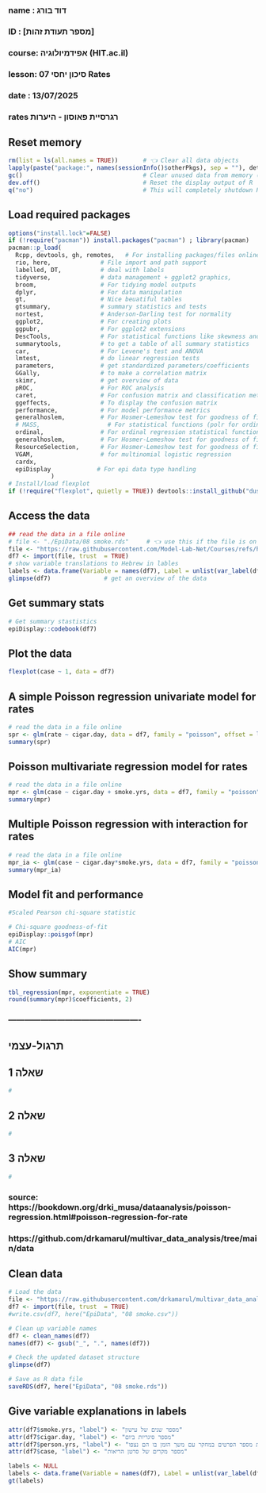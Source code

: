 ###
### name  : דוד בורג
### ID    : [מספר תעודת זהות]
### course: אפידמיולוגיה (HIT.ac.il)
### lesson: סיכון יחסי 07  Rates 
### date  : 13/07/2025
###  
###  rates רגרסיית פאוסון - היערות
###


## Reset memory
```{r setup-packages, include = FALSE}
rm(list = ls(all.names = TRUE))       # 👈 Clear all data objects        👇 Clear packages
lapply(paste("package:", names(sessionInfo()$otherPkgs), sep = ""), detach, character.only = TRUE, unload = TRUE, force = TRUE)           # Remove packages from memory
gc()                                  # Clear unused data from memory ("garbage cllection")
dev.off()                             # Reset the display output of R
q("no")                               # This will completely shutdown R terminal
```

## Load required packages
```{r load-packages, include = FALSE}
options("install.lock"=FALSE)
if (!require("pacman")) install.packages("pacman") ; library(pacman)
pacman::p_load(
  Rcpp, devtools, gh, remotes,   # For installing packages/files online (like from GitHub)
  rio, here,              # File import and path support
  labelled, DT,           # deal with labels
  tidyverse,              # data management + ggplot2 graphics,
  broom,                  # For tidying model outputs
  dplyr,                  # For data manipulation
  gt,                     # Nice beuatiful tables
  gtsummary,              # summary statistics and tests
  nortest,                # Anderson-Darling test for normality
  ggplot2,                # For creating plots
  ggpubr,                 # For ggplot2 extensions
  DescTools,              # For statistical functions like skewness and kurtosis
  summarytools,           # to get a table of all summary statistics
  car,                    # For Levene's test and ANOVA
  lmtest,                 # do linear regression tests
  parameters,             # get standardized parameters/coefficients
  GGally,                 # to make a correlation matrix
  skimr,                  # get overview of data
  pROC,                   # For ROC analysis
  caret,                  # For confusion matrix and classification metrics
  ggeffects,              # To display the confusion matrix
  performance,            # For model performance metrics
  generalhoslem,          # For Hosmer-Lemeshow test for goodness of fit 
  # MASS,                   # For statistical functions (polr for ordinal regression)ordinal
  ordinal,                # For ordinal regression statistical functions 
  generalhoslem,          # For Hosmer-Lemeshow test for goodness of fit 
  ResourceSelection,      # For Hosmer-Lemeshow test for goodness of fit 
  VGAM,                   # for multinomial logistic regression
  cardx,
  epiDisplay             # For epi data type handling
            )
# Install/load flexplot
if (!require("flexplot", quietly = TRUE)) devtools::install_github("dustinfife/flexplot", ref = "logistic_plots")  ;  library(flexplot)
```

## Access the data
```{r read-data, echo = TRUE}
## read the data in a file online
# file <- "./EpiData/08 smoke.rds"     # 👈 use this if the file is on your computer
file <- "https://raw.githubusercontent.com/Model-Lab-Net/Courses/refs/heads/main/Epi/Data/08%20smoke.rds"
df7 <- import(file, trust  = TRUE)
# show variable translations to Hebrew in lables
labels <- data.frame(Variable = names(df7), Label = unlist(var_label(df7)))   ;   gt(labels)
glimpse(df7)               # get an overview of the data
```

## Get summary stats
```{r summary-stats, echo = TRUE}
# Get summary stastistics
epiDisplay::codebook(df7)
```


## Plot the data
```{r simple-poisson-reg, echo = TRUE}
flexplot(case ~ 1, data = df7)
```

## A simple Poisson regression univariate model for rates
```{r read-data, echo = TRUE}
# read the data in a file online
spr <- glm(rate ~ cigar.day, data = df7, family = "poisson", offset = log(person.yrs))
summary(spr)
```

##  Poisson multivariate regression model for rates
```{r poisson-multi-reg, echo = TRUE}
# read the data in a file online
mpr <- glm(case ~ cigar.day + smoke.yrs, data = df7, family = "poisson", offset = log(person.yrs))    # the "." uses all the other variables
summary(mpr)
```

## Multiple Poisson regression with interaction for rates
```{r poisson-multi-reg-ia, echo = TRUE}
# read the data in a file online
mpr_ia <- glm(case ~ cigar.day*smoke.yrs, data = df7, family = "poisson", offset = log(person.yrs))
summary(mpr_ia)
```

## Model fit and performance
```{r read-data, echo = TRUE}
#Scaled Pearson chi-square statistic

# Chi-square goodness-of-fit
epiDisplay::poisgof(mpr)
# AIC
AIC(mpr)
```

## Show summary
```{r read-data, echo = TRUE}
tbl_regression(mpr, exponentiate = TRUE)
round(summary(mpr)$coefficients, 2)
```





### -------------------------------------------------
## תרגול-עצמי

## שאלה 1
```{r question-1, echo = TRUE}
# 

```

## שאלה 2
```{r question-2, echo = TRUE}
# 

```

## שאלה 3
```{r question-3, echo = TRUE}
# 

```









### source:  https://bookdown.org/drki_musa/dataanalysis/poisson-regression.html#poisson-regression-for-rate
###          https://github.com/drkamarul/multivar_data_analysis/tree/main/data

## Clean data
```{r clean-data, echo = TRUE}
# Load the data
file <- "https://raw.githubusercontent.com/drkamarul/multivar_data_analysis/refs/heads/main/data/smoke.csv"
df7 <- import(file, trust  = TRUE)
#write.csv(df7, here("EpiData", "08 smoke.csv"))

# Clean up variable names
df7 <- clean_names(df7)
names(df7) <- gsub("_", ".", names(df7))

# Check the updated dataset structure
glimpse(df7)

# Save as R data file
saveRDS(df7, here("EpiData", "08 smoke.rds"))
```

## Give variable explanations in labels
```{r labels, echo = TRUE}
attr(df7$smoke.yrs, "label") <- "מספר שנים של עישון"
attr(df7$cigar.day, "label") <- "מספר סיגריות ביום"
attr(df7$person.yrs, "label") <- "יחידת מידה המשלבת את מספר הפרטים במחקר עם משך הזמן בו הם נצפו"
attr(df7$case, "label") <- "מספר מקרים של סרטן הריאות"

labels <- NULL
labels <- data.frame(Variable = names(df7), Label = unlist(var_label(df7)))
gt(labels)
```